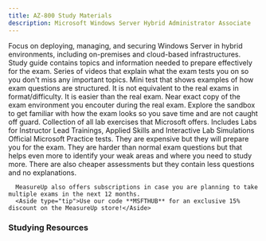 ```yaml
---
title: AZ-800 Study Materials
description: Microsoft Windows Server Hybrid Administrator Associate
---
```


<LinkCard title="Explore additional resources below!" href="#studying-resources" />

<Card title="Get Started" icon="star"> 
  <LinkCard title="Exam AZ-800: Microsoft Windows Server Hybrid Administrator Associate" href="https://learn.microsoft.com/certifications/exams/az-800?WT.mc_id=studentamb_165290" target="_blank"/>
      Focus on deploying, managing, and securing Windows Server in hybrid environments, including on-premises and cloud-based infrastructures.
  <LinkCard title="AZ-800 Study Guide" href="https://learn.microsoft.com/credentials/certifications/resources/study-guides/az-800?WT.mc_id=studentamb_165290" target="_blank"/>
  Study guide contains topics and information needed to prepare effectively for the
  exam.
  <LinkCard title="Exam Readiness Zone" href="https://learn.microsoft.com/en-us/shows/exam-readiness-zone/preparing-for-az-800-deploy-and-manage-active-directory-domain-services-as-ds-in-on-premises-and-cloud-environments-segment-1-of-5?WT.mc_id=studentamb_165290" target="_blank"/>
      Series of videos that explain what the exam tests you on so you don't miss any important topics.
  <LinkCard title="Practice Assessment" href="https://learn.microsoft.com/en-us/credentials/certifications/exams/az-800/practice/assessment?assessment-type=practice&assessmentId=67&WT.mc_id=studentamb_165290" target="_blank"/>
      Mini test that shows examples of how exam questions are structured. It is not equivalent to the real exams in format/difficulty. It is easier than the real exam.
  <LinkCard title="Exam Sandbox" href="https://aka.ms/examdemo" target="_blank"/>
      Near exact copy of the exam environment you encouter during the real exam. Explore the sandbox to get familiar with how the exam looks so you save time and are not caught off guard. 
  <LinkCard title="Exam Labs" href="https://certs.msfthub.wiki/labs/azure/az-800/" target="_blank"/>
      Collection of all lab exercises that Microsoft offers. Includes Labs for Instructor Lead Trainings, Applied Skills and Interactive Lab Simulations
</Card>

<Card title="MeasureUp Practice Tests" icon="open-book"> 
<CardGrid>
  <LinkCard title="MeasureUp Assessment" href="https://www.measureup.com/microsoft-assessment-az-800-administering-windows-server-hybrid-core-infrastructure.html#u44" target="_blank"/>
  <LinkCard title="MeasureUp Practice Test" href="https://www.measureup.com/microsoft-practice-test-az-800-administering-windows-server-hybrid-core-infrastructure.html#u44" target="_blank"/>
</CardGrid>
  <LinkCard title="MeasureUp Subscriptions" href="https://www.measureup.com/subscription-plans-for-individuals#u44" target="_blank"/>
      Official Microsoft Practice tests. They are expensive but they will prepare you for the exam. They are harder than normal exam questions but that helps 
      even more to identify your weak areas and where you need to study more. There are also cheaper assessments but they contain less questions and no explanations.

      MeasureUp also offers subscriptions in case you are planning to take multiple exams in the next 12 months. 
      <Aside type="tip">Use our code **MSFTHUB** for an exclusive 15% discount on the MeasureUp store!</Aside>
</Card>

### Studying Resources

<Tabs>

  <TabItem label="Text">
  <CardGrid>
    <LinkCard title="Microsoft Learn" href="https://learn.microsoft.com/certifications/exams/az-800?WT.mc_id=studentamb_165290" target="_blank"/>
  </CardGrid>
  </TabItem>

  <TabItem label="Videos">
  <CardGrid>
    <LinkCard title="On Demand Instructor-led Training Series" href="https://learn.microsoft.com/en-us/shows/on-demand-instructor-led-training-series/?terms=AZ-800&WT.mc_id=studentamb_165290" target="_blank"/>
    <LinkCard title="Microsoft Virtual Training Day - Innovate, Operate and Secure with Azure Arc" href="https://events.microsoft.com/en-us/allevents/?language=English&clientTimeZone=1&search=Microsoft%20Azure%20Virtual%20Training%20Day:%20Innovate,%20Operate%20and%20Secure%20with%20Azure%20Arc&role=Developers" target="_blank"/>
    <LinkCard title="Geekdom Academy Course" href="https://www.youtube.com/watch?v=RHZh5PsixNo" target="_blank"/>
    <LinkCard title="BurningIceTech Course" href="https://www.youtube.com/playlist?list=PLc6LqxQFwub8sskcc3_UqaDtnw-Qp-yPD" target="_blank"/>
    <LinkCard title="Microsoft Enterprise Skills Initiative Intructor-led course" href="https://esi.microsoft.com/Search?q=AZ-800&avail=Available&learningoption=Advanced+Role+Based" target="_blank"/>
  </CardGrid>
  </TabItem>

  <TabItem label="Paid">
  <CardGrid>
    <LinkCard title="Pluralsight Course" href="https://www.pluralsight.com/paths/administering-windows-server-hybrid-core-infrastructure-az-800" target="_blank"/>
  </CardGrid>
  </TabItem>

  <TabItem label="Tests">
  <CardGrid>
    <LinkCard title="Microsoft Learn Practice Assessment" href="https://learn.microsoft.com/en-us/credentials/certifications/exams/az-800/practice/assessment?assessment-type=practice&assessmentId=67&WT.mc_id=studentamb_165290" target="_blank"/>
    <LinkCard title="MeasureUp Assessment" href="https://www.measureup.com/microsoft-assessment-az-800-administering-windows-server-hybrid-core-infrastructure.html#u44" target="_blank"/>
    <LinkCard title="MeasureUp Practice Tests" href="https://www.measureup.com/microsoft-practice-test-az-800-administering-windows-server-hybrid-core-infrastructure.html#u44" target="_blank"/>
  </CardGrid>
  </TabItem>

  <TabItem label="Misc">
  <CardGrid>
    <LinkCard title="Microsoft Azure Free Account" href="https://azure.microsoft.com/en-us/offers/ms-azr-0044p?WT.mc_id=studentamb_165290" target="_blank"/> 
  </CardGrid>
  </TabItem>
</Tabs>
